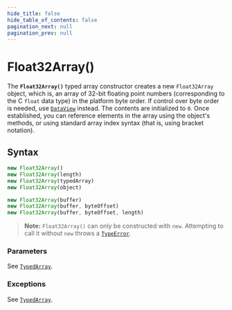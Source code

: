 ```yaml
---
hide_title: false
hide_table_of_contents: false
pagination_next: null
pagination_prev: null
---
```

# Float32Array()

The **`Float32Array()`** typed array constructor creates a new
`Float32Array` object, which is, an array of 32-bit floating point numbers
(corresponding to the C `float` data type) in the platform byte order. If
control over byte order is needed, use [`DataView`](../../globals/DataView/DataView.mdx) instead. The contents are
initialized to `0`. Once established, you can reference elements in the array
using the object's methods, or using standard array index syntax (that is, using bracket
notation).

## Syntax

```js
new Float32Array()
new Float32Array(length)
new Float32Array(typedArray)
new Float32Array(object)

new Float32Array(buffer)
new Float32Array(buffer, byteOffset)
new Float32Array(buffer, byteOffset, length)
```

> **Note:** `Float32Array()` can only be constructed with `new`. Attempting to call it without `new` throws a [`TypeError`](../../globals/TypeError/TypeError.mdx).

### Parameters

See [`TypedArray`](https://developer.mozilla.org/docs/Web/JavaScript/Reference/Global_Objects/TypedArray#parameters).

### Exceptions

See [`TypedArray`](https://developer.mozilla.org/docs/Web/JavaScript/Reference/Global_Objects/TypedArray#exceptions).
